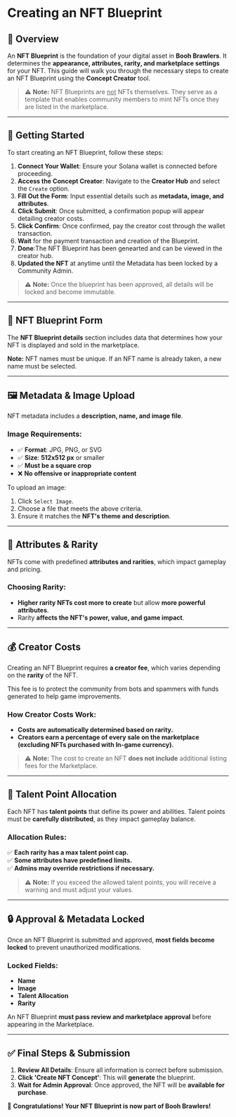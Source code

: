 
# **Creating an NFT Blueprint**

## 📌 **Overview**
An **NFT Blueprint** is the foundation of your digital asset in **Booh Brawlers**. It determines the **appearance, attributes, rarity, and marketplace settings** for your NFT. This guide will walk you through the necessary steps to create an NFT Blueprint using the **Concept Creator** tool.

> ⚠ **Note:** NFT Blueprints are <u>not</u> NFTs themselves. They serve as a template that enables community members to mint NFTs once they are listed in the marketplace.

---

## 🔹 **Getting Started**
To start creating an NFT Blueprint, follow these steps:

1. **Connect Your Wallet**: Ensure your Solana wallet is connected before proceeding.
2. **Access the Concept Creator**: Navigate to the **Creator Hub** and select the `Create` option.
3. **Fill Out the Form**: Input essential details such as **metadata, image, and attributes**.
4. **Click Submit**: Once submitted, a confirmation popup will appear detailing creator costs.
5. **Click Confirm**: Once confirmed, pay the creator cost through the wallet transaction.
6. **Wait** for the payment transaction and creation of the Blueprint.
7. **Done**:The NFT Blueprint has been genearted and can be viewed in the creator hub.
8. **Updated the NFT** at anytime until the Metadata has been locked by a Community Admin.

> ⚠ **Note:** Once the blueprint has been approved, all details will be locked and become immutable.

<VideoEmbed 
    videoUrl="https://customer-7wtenbnzgofpmpqt.cloudflarestream.com/e3e3f8fd011789e037dda3f8b4a3945b/iframe?poster=https%3A%2F%2Fcustomer-7wtenbnzgofpmpqt.cloudflarestream.com%2Fe3e3f8fd011789e037dda3f8b4a3945b%2Fthumbnails%2Fthumbnail.jpg%3Ftime%3D%26height%3D600"
    noteText="Need more help? Watch a video of the creation process here."
/>


---

## 🏪 **NFT Blueprint Form**
The **NFT Blueprint details** section includes data that determines how your NFT is displayed and sold in the marketplace.

<NftBlueprintDetails />

**Note:** NFT names must be unique. If an NFT name is already taken, a new name must be selected.

---

## 🖼️ **Metadata & Image Upload**
NFT metadata includes a **description, name, and image file**.

### **Image Requirements:**
- ✅ **Format**: JPG, PNG, or SVG
- ✅ **Size**: **512x512 px** or smaller
- ✅ **Must be a square crop**
- ❌ **No offensive or inappropriate content**

To upload an image:
1. Click `Select Image`.
2. Choose a file that meets the above criteria.
3. Ensure it matches the **NFT's theme and description**.

---

## 🔢 **Attributes & Rarity**
NFTs come with predefined **attributes and rarities**, which impact gameplay and pricing.

<NftRarityTable />

### **Choosing Rarity:**
- **Higher rarity NFTs cost more to create** but allow **more powerful attributes**.
- Rarity **affects the NFT's power, value, and game impact**.

---

## 💰 **Creator Costs**
Creating an NFT Blueprint requires **a creator fee**, which varies depending on the **rarity** of the NFT.

This fee is to protect the community from bots and spammers with funds generated to help game improvements.

<NftCostTable />

### **How Creator Costs Work:**
- **Costs are automatically determined based on rarity.**
- **Creators earn a percentage of every sale on the marketplace (excluding NFTs purchased with In-game currency).**

> ⚠ **Note:** The cost to create an NFT **does not include** additional listing fees for the Marketplace.

---

## 🎯 **Talent Point Allocation**
Each NFT has **talent points** that define its power and abilities. Talent points must be **carefully distributed**, as they impact gameplay balance.

### **Allocation Rules:**
✅ **Each rarity has a max talent point cap.**  
✅ **Some attributes have predefined limits.**  
✅ **Admins may override restrictions if necessary.**  

> ⚠ **Note:** If you exceed the allowed talent points, you will receive a warning and must adjust your values.

---

## 🔒 **Approval & Metadata Locked**
Once an NFT Blueprint is submitted and approved, **most fields become locked** to prevent unauthorized modifications.

### **Locked Fields:**
- **Name**
- **Image**
- **Talent Allocation**
- **Rarity**

An NFT Blueprint **must pass review and marketplace approval** before appearing in the Marketplace.

---

## ✅ **Final Steps & Submission**
1. **Review All Details**: Ensure all information is correct before submission.
2. **Click 'Create NFT Concept'**: This will **generate** the blueprint.
3. **Wait for Admin Approval**: Once approved, the NFT will be **available for purchase**.

🎉 **Congratulations! Your NFT Blueprint is now part of Booh Brawlers!**
